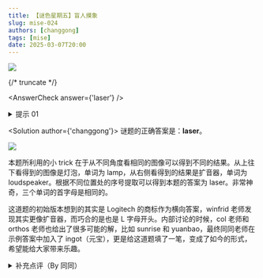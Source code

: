 ```yaml
---
title: 【谜色星期五】盲人摸象
slug: mise-024
authors: [changgong]
tags: [mise]
date: 2025-03-07T20:00
---
```


![](./mise-024.assets/mise-024.webp)

{/* truncate */}

<AnswerCheck answer={'laser'} />

<details>
    <summary>提示 01</summary>

    从不同角度看图形可以得到不同结果，且单词首字母均为 L。
</details>

<Solution author={'changgong'}>
谜题的正确答案是：**laser**。

![](./mise-024.assets/mise-024-sol.webp)

本题所利用的小 trick 在于从不同角度看相同的图像可以得到不同的结果。从上往下看得到的图像是灯泡，单词为 lamp，从右侧看得到的结果是扩音器，单词为 loudspeaker。根据不同位置处的序号提取可以得到本题的答案为 laser。非常神奇，三个单词的首字母是相同的。

这道题的初始版本想到的其实是 Logitech 的商标作为横向答案，winfrid 老师发现其实更像扩音器，而巧合的是也是 L 字母开头。内部讨论的时候，col 老师和 orthos 老师也给出了很多可能的解，比如 sunrise 和 yuanbao，最终同同老师在示例答案中加入了 ingot（元宝），更是给这道题填了一笔，变成了如今的形式，希望能给大家带来乐趣。
</Solution>

<details>
    <summary>补充点评（By 同同）</summary>

    题目发表后很快就在相关群里看到了 Seleclipse 老师以 ingot 为其中一个小题答案的 re。不仅反爆出了我们的部分出题意图，还最终制成了完整的题目，真是太好了！

    ![](./mise-024.assets/mise-024-meme.webp)

    <center>
        ![](./mise-024.assets/mise-024-meme-1.webp)
        <ImgCaption>re 的题目，与原题的思路完全一致。大家可以尝试一下</ImgCaption>
    </center>
</details>





